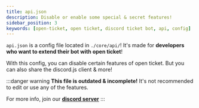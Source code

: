 ```yaml
---
title: api.json
description: Disable or enable some special & secret features!
sidebar_position: 3
keywords: [open-ticket, open ticket, discord ticket bot, api, config]
---
```

<head>
    <link rel="apple-touch-icon" href="/img/logo_vertical.png"/>
</head>

`api.json` is a config file located in `./core/api/`! It's made for <ColorText color="blue">**developers who want to extend their bot with open ticket**</ColorText>!

With this config, you can disable certain features of open ticket. But you can also share the discord.js client & more!

:::danger warning
**This file is outdated & incomplete!** It's not recommended to edit or use any of the features.

For more info, join our **[discord server](https://discord.dj-dj.be)**
:::